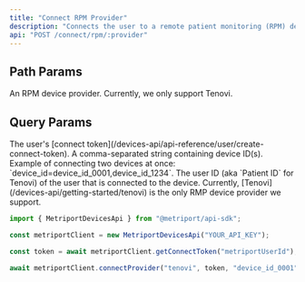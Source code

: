 ```yaml
---
title: "Connect RPM Provider"
description: "Connects the user to a remote patient monitoring (RPM) device provider."
api: "POST /connect/rpm/:provider"
---
```


## Path Params

<ParamField path="provider" type="string" required>
  An RPM device provider. Currently, we only support Tenovi.
</ParamField>

## Query Params

<ParamField query="state" type="string" required>
  The user's [connect token](/devices-api/api-reference/user/create-connect-token).
</ParamField>

<ParamField query="deviceIds" type="string" required>
  A comma-separated string containing device ID(s).
</ParamField>
<Info>Example of connecting two devices at once: `device_id=device_id_0001,device_id_1234`.</Info>

<ParamField query="deviceUserId" type="string" required>
  The user ID (aka `Patient ID` for Tenovi) of the user that is connected to the device.
</ParamField>

<Info>
  Currently, [Tenovi](/devices-api/getting-started/tenovi) is the only RMP device provider we
  support.
</Info>

<ResponseExample>

```javascript Metriport SDK
import { MetriportDevicesApi } from "@metriport/api-sdk";

const metriportClient = new MetriportDevicesApi("YOUR_API_KEY");

const token = await metriportClient.getConnectToken("metriportUserId");

await metriportClient.connectProvider("tenovi", token, "device_id_0001", "85300");
```

</ResponseExample>
